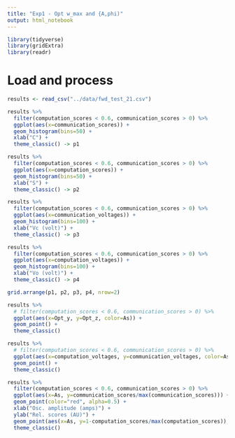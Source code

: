 ```yaml
---
title: "Exp1 - Opt w_max and {A,phi)"
output: html_notebook
---
```


```r
library(tidyverse)
library(gridExtra)
library(readr)
```

# Load and process

```r
results <- read_csv("../data/fwd_test_21.csv")
```

```r
results %>% 
  filter(computation_scores < 0.6, communication_scores > 0) %>%
  ggplot(aes(x=communication_scores)) +
  geom_histogram(bins=50) + 
  xlab("C") +
  theme_classic() -> p1

results %>% 
  filter(computation_scores < 0.6, communication_scores > 0) %>%
  ggplot(aes(x=computation_scores)) +
  geom_histogram(bins=50) + 
  xlab("S") +
  theme_classic() -> p2

results %>% 
  filter(computation_scores < 0.6, communication_scores > 0) %>%
  ggplot(aes(x=communication_voltages)) +
  geom_histogram(bins=100) +
  xlab("Vc (volt)") +
  theme_classic() -> p3

results %>% 
  filter(computation_scores < 0.6, communication_scores > 0) %>%
  ggplot(aes(x=computation_voltages)) +
  geom_histogram(bins=100) +
  xlab("Vo (volt)") +
  theme_classic() -> p4

grid.arrange(p1, p2, p3, p4, nrow=2)
```


```r
results %>% 
  # filter(computation_scores < 0.6, communication_scores > 0) %>%
  ggplot(aes(x=Opt_y, y=Opt_z, color=As)) +
  geom_point() + 
  theme_classic()
```

```r
results %>% 
  # filter(computation_scores < 0.6, communication_scores > 0) %>%
  ggplot(aes(x=computation_voltages, y=communication_voltages, color=As)) +
  geom_point() + 
  theme_classic()
```

```r
results %>% 
  filter(computation_scores < 0.6, communication_scores > 0) %>%
  ggplot(aes(x=As, y=communication_scores/max(communication_scores))) +
  geom_point(color="red", alpha=0.5) + 
  xlab("Osc. amplitude (amps)") +
  ylab("Rel. scores (AU)") +
  geom_point(aes(x=As, y=1-computation_scores/max(computation_scores)), color="purple") + 
  theme_classic()
```
